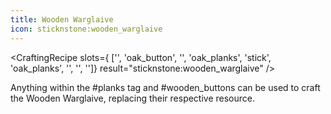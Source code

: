 ```yaml
---
title: Wooden Warglaive
icon: sticknstone:wooden_warglaive
---
```


<CraftingRecipe
slots={
        ['', 'oak_button', '',
        'oak_planks', 'stick', 'oak_planks',
        '', '', '']}
result="sticknstone:wooden_warglaive"
/>

Anything within the #planks tag and #wooden_buttons can be used to craft the Wooden Warglaive, replacing their respective resource.